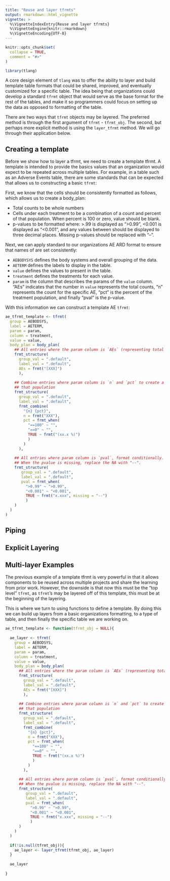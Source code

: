 ```yaml
---
title: "Reuse and layer tfrmts"
output: rmarkdown::html_vignette
vignette: >
  %\VignetteIndexEntry{Reuse and layer tfrmts}
  %\VignetteEngine{knitr::rmarkdown}
  %\VignetteEncoding{UTF-8}
---
```


```r
knitr::opts_chunk$set(
  collapse = TRUE,
  comment = "#>"
)
```

```r
library(tlang)
```

A core design element of `tlang` was to offer the ability to layer and build template table formats that could be shared, improved, and eventually customized for a specific table. The idea being that organizations could develop a standard `tfrmt` object that would serve as the base format for the rest of the tables, and make it so programmers could focus on setting up the data as opposed to formatting of the table. 

There are two ways that `tfrmt` objects may be layered. The preferred method is through the first argument of `tfrmt` - `tfrmt_obj`. The second, but perhaps more explicit method is using the `layer_tfrmt` method. We will go through their application below.  

## Creating a template

Before we show how to layer a tfrmt, we need to create a template tfrmt. A template is intended to provide the basics values that an organization would expect to be repeated across multiple tables. For example, in a table such as an Adverse Events table, there are some standards that can be expected that allows us to constructing a basic `tfrmt`:

First, we know that the cells should be consistently formatted as follows, which allows us to create a body_plan:

  - Total counts to be whole numbers 
  - Cells under each treatment to be a combination of a count and percent of that population. When percent is 100 or zero, value should be blank.
  - p-values to be formatted where: >.99 is displayed as ">0.99", <0.001 is displayed as "<0.001", and any values between should be displayed to three decimal places. Missing p-values should be replaced with "--".
  
Next, we can apply standard to our organizations AE ARD format to ensure that names of are set consistently:

  - `AEBODYSYS` defines the body systems and overall grouping of the data.
  - `AETERM` defines the labels to display in the table.
  - `value` defines the values to present in the table.
  - `treatment` defines the treatments for each value.
  - `param` is the column that describes the params of the `value` column. "AEs" indicates that the number in `value` represents the total counts, "n" represents the count for the specific AE, "pct" is the percent of the treatment population, and finally "pval" is the p-value.
  
With this information we can construct a template AE `tfrmt`:
  
```r

ae_tfrmt_template <- tfrmt(
  group = AEBODSYS,
  label = AETERM,
  param = param,
  column = treatment,
  value = value,
  body_plan = body_plan(
    ## All entries where the param column is `AEs` (representing total counts)
    frmt_structure(
      group_val = ".default",
      label_val = ".default",
      AEs = frmt("[XXX]")
      ),
    
    ## Combine entries where param column is `n` and `pct` to create a cell for
    ## that population
    frmt_structure(
      group_val = ".default",
      label_val = ".default",
      frmt_combine(
        "{n} {pct}",
        n = frmt("XXX"),
        pct = frmt_when(
          "==100" ~ "",
          "==0" ~ "",
          TRUE ~ frmt("(xx.x %)")
          )
        )
      ),
    
    ## All entries where param column is `pval`, format conditionally.
    ## When the pvalue is missing, replace the NA with "--".
    frmt_structure(
       group_val = ".default", 
       label_val = ".default",
       pval = frmt_when(
         ">0.99" ~ ">0.99",
         "<0.001" ~ "<0.001",
         TRUE ~ frmt("x.xxx", missing = "--")
         )
    )
  )
)


```

## Piping





## Explicit Layering




## Multi-layer Examples

The previous example of a template tfrmt is very powerful in that it allows components to be reused across multiple projects and share the learning from prior work. However, the downside is that now this must be the "top level" `tfrmt`, as `tfrmt`'s may be layered off of this template, this must be at the beginning of the layering. 

This is where we turn to using functions to define a template. By doing this we can build up layers from a basic organizations formatting, to a type of table, and then finally the specific table we are working on.

```r


ae_tfrmt_template <- function(tfrmt_obj = NULL){
  
  ae_layer <- tfrmt(
    group = AEBODSYS,
    label = AETERM,
    param = param,
    column = treatment,
    value = value,
    body_plan = body_plan(
      ## All entries where the param column is `AEs` (representing total counts)
      frmt_structure(
        group_val = ".default",
        label_val = ".default",
        AEs = frmt("[XXX]")
        ),
      
      ## Combine entries where param column is `n` and `pct` to create a cell for
      ## that population
      frmt_structure(
        group_val = ".default",
        label_val = ".default",
        frmt_combine(
          "{n} {pct}",
          n = frmt("XXX"),
          pct = frmt_when(
            "==100" ~ "",
            "==0" ~ "",
            TRUE ~ frmt("(xx.x %)")
            )
          )
        ),
      
      ## All entries where param column is `pval`, format conditionally.
      ## When the pvalue is missing, replace the NA with "--".
      frmt_structure(
         group_val = ".default", 
         label_val = ".default",
         pval = frmt_when(
           ">0.99" ~ ">0.99",
           "<0.001" ~ "<0.001",
           TRUE ~ frmt("x.xxx", missing = "--")
           )
      )
    )
  )
  
  if(!is.null(tfrmt_obj)){
    ae_layer <- layer_tfrmt(tfrmt_obj, ae_layer)
  }
  
  ae_layer
  
}


```


